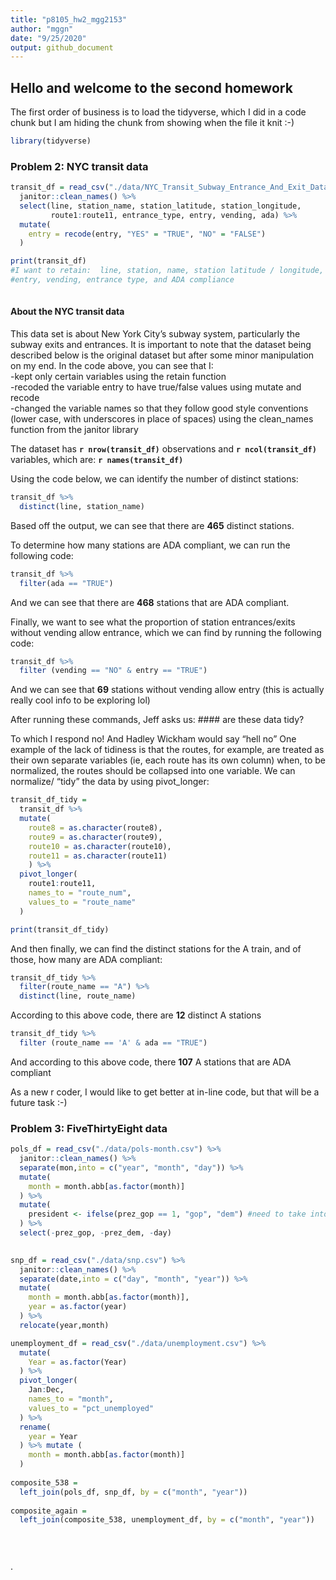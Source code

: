 ```yaml
---
title: "p8105_hw2_mgg2153"
author: "mggn"
date: "9/25/2020"
output: github_document
---
```


## Hello and welcome to the second homework

The first order of business is to load the tidyverse, which I did in a code chunk
but I am hiding the chunk from showing when the file it knit :-)
```r
library(tidyverse)
```


### Problem 2: NYC transit data

```r
transit_df = read_csv("./data/NYC_Transit_Subway_Entrance_And_Exit_Data.csv") %>%
  janitor::clean_names() %>%
  select(line, station_name, station_latitude, station_longitude, 
         route1:route11, entrance_type, entry, vending, ada) %>%
  mutate(
    entry = recode(entry, "YES" = "TRUE", "NO" = "FALSE")
  )

print(transit_df)
#I want to retain:  line, station, name, station latitude / longitude, routes served, 
#entry, vending, entrance type, and ADA compliance
  
```

#### About the NYC transit data

This data set is about New York City's subway system, particularly the subway 
exits and entrances. It is important to note that the dataset being described 
below is the original dataset but after some minor manipulation on my end. In the
code above, you can see that I:  
  -kept only certain variables using the retain function  
  -recoded the variable entry to have true/false values using mutate and recode  
  -changed the variable names so that they follow good style conventions (lower
  case, with underscores in place of spaces) using the clean_names function from
  the janitor library  

The dataset has **`r nrow(transit_df)`** observations and **`r ncol(transit_df)`** variables, 
which are: **`r names(transit_df)`**  

Using the code below, we can identify the number of distinct stations:
```r
transit_df %>%
  distinct(line, station_name)

```
Based off the output, we can see that there are **465** distinct stations.

To determine how many stations are ADA compliant, we can run the following code:

```r
transit_df %>%
  filter(ada == "TRUE")

```
And we can see that there are **468** stations that are ADA compliant.

Finally, we want to see what the proportion of station entrances/exits without
vending allow entrance, which we can find by running the following code:

```r
transit_df %>%
  filter (vending == "NO" & entry == "TRUE")
```
And we can see that **69** stations without vending allow entry (this is actually
really cool info to be exploring lol)


After running these commands, Jeff asks us:
#### are these data tidy?

To which I respond no! And Hadley Wickham would say "hell no"
One example of the lack of tidiness is that the routes, for example, are treated
as their own separate variables (ie, each route has its own column) when, to be
normalized, the routes should be collapsed into one variable. We can normalize/
"tidy" the data by using pivot_longer:

```r

transit_df_tidy =
  transit_df %>%
  mutate(
    route8 = as.character(route8),
    route9 = as.character(route9),
    route10 = as.character(route10),
    route11 = as.character(route11)
    ) %>%
  pivot_longer(
    route1:route11,
    names_to = "route_num",
    values_to = "route_name"
  )

print(transit_df_tidy)
```

And then finally, we can find the distinct stations for the A train, and of those,
how many are ADA compliant:

```r
transit_df_tidy %>%
  filter(route_name == "A") %>%
  distinct(line, route_name)
```

According to this above code, there are **12** distinct A stations

```r
transit_df_tidy %>%
  filter (route_name == 'A' & ada == "TRUE")
```

And according to this above code, there **107** A stations that are ADA compliant

As a new r coder, I would like to get better at in-line code, but that will be a 
future task :-)

### Problem 3: FiveThirtyEight data

```r

pols_df = read_csv("./data/pols-month.csv") %>%
  janitor::clean_names() %>%
  separate(mon,into = c("year", "month", "day")) %>%
  mutate(
    month = month.abb[as.factor(month)]
  ) %>%
  mutate(
    president <- ifelse(prez_gop == 1, "gop", "dem") #need to take into account that in 1974, gop is 2; can change 2 to 1?
  ) %>%
  select(-prez_gop, -prez_dem, -day)
  

snp_df = read_csv("./data/snp.csv") %>%
  janitor::clean_names() %>%
  separate(date,into = c("day", "month", "year")) %>%
  mutate(
    month = month.abb[as.factor(month)],
    year = as.factor(year)
  ) %>%
  relocate(year,month)

unemployment_df = read_csv("./data/unemployment.csv") %>%
  mutate(
    Year = as.factor(Year)
  ) %>%
  pivot_longer(
    Jan:Dec,
    names_to = "month",
    values_to = "pct_unemployed"
  ) %>%
  rename(
    year = Year
  ) %>% mutate (
    month = month.abb[as.factor(month)]
  )
 
composite_538 =
  left_join(pols_df, snp_df, by = c("month", "year"))
            
composite_again =
  left_join(composite_538, unemployment_df, by = c("month", "year"))
            

  
```
.
